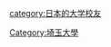 {{Catnav|頁面分類|人物|校友|大學校友|日本的大學校友}}
{{DEFAULTSORT:Saitama}}
[[category:日本的大学校友|category:日本的大学校友]]
[[Category:埼玉大學|Category:埼玉大學]]